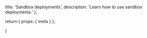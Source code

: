   title: 'Sandbox deployments',
  description:
    'Learn how to use sandbox deployments.'
};

  return {
    props: {
      meta
    }
  };

}
